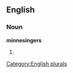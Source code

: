 
==English==

===Noun===
'''minnesingers'''

# {{plural of|[[minnesinger]]}}

[[Category:English plurals]]